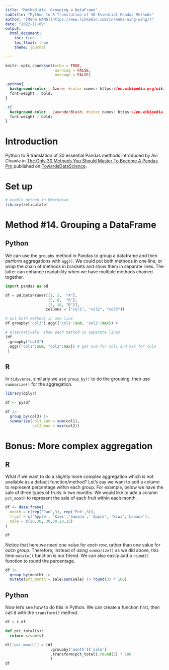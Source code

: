 ```yaml
---
title: "Method #14. Grouping a DataFrame"
subtitle: "Python to R Translation of 30 Essential Pandas Methods"
author: "[Mena WANG](https://www.linkedin.com/in/mena-ning-wang/)"
date: "2022-11-09"
output: 
  html_document:
    toc: true
    toc_float: true
    theme: journal

---
```


```r
knitr::opts_chunk$set(echo = TRUE,
                      warning = FALSE,
                      message = FALSE)
```


```css

.python{
  background-color : Azure; #color names: https://en.wikipedia.org/wiki/Web_colors
  font-weight : bold;
}

.r{
  background-color : LavenderBlush; #color names: https://en.wikipedia.org/wiki/Web_colors
  font-weight : bold;
}

```

# Introduction

Python to R translation of 30 essential Pandas methods introduced by Avi Chawla in [The Only 30 Methods You Should Master To Become A Pandas Pro](https://towardsdatascience.com/the-only-30-methods-you-should-master-to-become-a-pandas-pro-749795084bb2) published on [TowardsDataScience](https://towardsdatascience.com/). 

# Set up

```r
# enable python in RMarkdown
library(reticulate)

```

# Method #14. Grouping a DataFrame

## Python

We can use the `groupby` method in Pandas to group a dataframe and then perform aggregations with `agg()`. We could put both methods in one line, or wrap the chain of methods in brackets and show them in separate lines. The latter can enhance readability when we have multiple methods chained together. 

```python
import pandas as pd

df = pd.DataFrame([[1, 2,  "A"], 
                   [5, 8,  "B"], 
                   [3, 10, "B"]], 
                  columns = ["col1", "col2", "col3"])

# put both methods in one line 
df.groupby('col3').agg({'col1':sum, 'col2':max}) # 

```

```python
# alternatively, show each method in separate lines
(df
 .groupby("col3")
 .agg({"col1":sum, "col2":max}) # get sum for col1 and max for col2
 )
```

## R

In `tidyverse`, similarly we use `group_by()` to do the grouping, then use `summarize()` for the aggregation.


```r
library(dplyr)

df <- py$df

df |> 
  group_by(col3) |> 
  summarize(col1_sum = sum(col1),
            col2_max = max(col2))

```


# Bonus: More complex aggregation

## R

What if we want to do a slightly more complex aggregation which is not available as a default function/method? Let's say we want to add a column to represent percentage within each group. For example, below we have the sale of three types of fruits in two months. We would like to add a column `pct_month` to represent the sale of each fruit within each month. 

```r

df <- data.frame(
  month = c(rep('Jan',3), rep('Feb',3)),
  fruit = c('Apple', 'Kiwi','banana', 'Apple', 'Kiwi','banana'),
  sale = c(20,30, 30,30,20,15)
)

df

```


Notice that here we need one value for *each row*, rather than one value for *each group*. Therefore, instead of using `summarize()` as we did above, this time `mutate()` function is our friend. We can also easily add a `round()` function to round the percentage.

```r

df |>  
  group_by(month) |>  
  mutate(pct_month = sale/sum(sale) |> round(3) * 100)

```

## Python

Now let's see how to do this in Python. We can create a function first, then call it with the `transform()` method.

```python
df = r.df 

def pct_total(s):
  return s/sum(s)

df['pct_month'] = (df
                    .groupby('month')['sale']
                    .transform(pct_total).round(3) * 100
                    )
df

```


